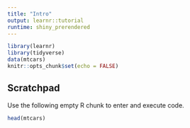```yaml
---
title: "Intro"
output: learnr::tutorial
runtime: shiny_prerendered
---
```


```r
library(learnr)
library(tidyverse)
data(mtcars)
knitr::opts_chunk$set(echo = FALSE)
```


## Scratchpad

Use the following empty R chunk to enter and execute code. 

```r
head(mtcars)

```

